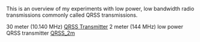 This is an overview of my experiments with low power, low bandwidth radio transmissions commonly called QRSS transmissions.

30 meter (10.140 MHz) [[QRSS_Beacon|QRSS Transmitter]]
2 meter (144 MHz) low power QRSS transmitter [[QRSS_2m]]